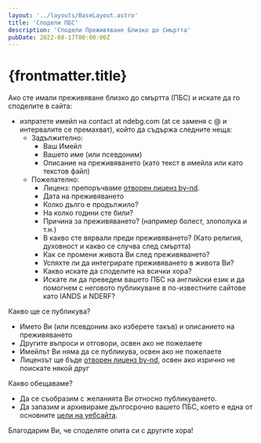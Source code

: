 ```yaml
---
layout: '../layouts/BaseLayout.astro'
title: 'Сподели ПБС'
description: 'Сподели Преживяване Близко до Смъртта'
pubDate: 2022-08-17T00:00:00Z
---
```


# {frontmatter.title}

Ако сте имали преживяване близко до смъртта (ПБС) и искате да го споделите в сайта:

- изпратете имейл на contact at ndebg.com (at се заменя с @ и интервалите се премахват), който да съдържа следните неща:
  - Задължително:
    - Ваш Имейл
    - Вашето име (или псевдоним)
    - Описание на преживяването (като текст в имейла или като текстов файл)
  - Пожелателно:
    - Лиценз: препоръчваме [отворен лиценз by-nd](/license/).
    - Дата на преживяването
    - Колко дълго е продължило?
    - На колко години сте били?
    - Причина за преживяването? (например болест, злополука и т.н.)
    - В какво сте вярвали преди преживяването? (Като религия, духовност и какво се случва след смъртта)
    - Как се промени живота Ви след преживяването?
    - Успяхте ли да интегрирате преживяването в живота Ви?
    - Какво искате да споделите на всички хора?
    - Искате ли да преведем вашето ПБС на английски език и да помогнем с неговото публикуване в по-известните сайтове като IANDS и NDERF?

Какво ще се публикува?
- Името Ви (или псевдоним ако изберете такъв) и описанието на преживяването
- Другите въпроси и отговори, освен ако не пожелаете
- Имейлът Ви няма да се публикува, освен ако не пожелаете
- Лицензът ще бъде [отворен лиценз by-nd](/license/), освен ако изрично не поискате някой друг

Какво обещаваме?
- Да се съобразим с желанията Ви относно публикуването.
- Да запазим и архивираме дългосрочно вашето ПБС, което е една от основните [цели на уебсайта](/pages/about-website/).

Благодарим Ви, че споделяте опита си с другите хора!